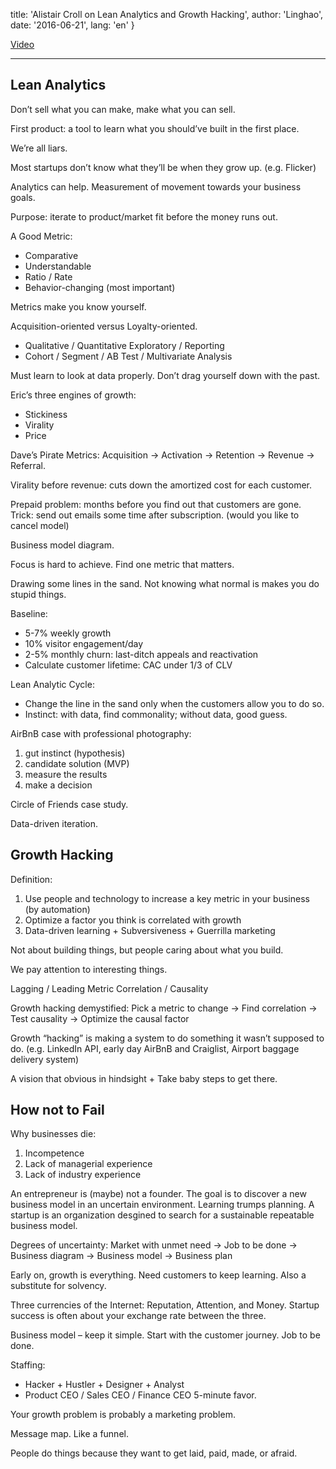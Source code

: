 
  title: 'Alistair Croll on Lean Analytics and Growth Hacking',
  author: 'Linghao',
  date: '2016-06-21',
  lang: 'en'
}


<!-- content start here -->

[Video](https://www.youtube.com/watch?v=0cEfe9mSatM)

---

## Lean Analytics

Don’t sell what you can make, make what you can sell.

First product: a tool to learn what you should’ve built in the first place.

We’re all liars.

Most startups don’t know what they’ll be when they grow up. (e.g. Flicker)

Analytics can help. Measurement of movement towards your business goals.

Purpose: iterate to product/market fit before the money runs out.

A Good Metric:

- Comparative
- Understandable
- Ratio / Rate
- Behavior-changing (most important)

Metrics make you know yourself.

Acquisition-oriented versus Loyalty-oriented.

- Qualitative / Quantitative
Exploratory / Reporting
- Cohort / Segment / AB Test / Multivariate Analysis

Must learn to look at data properly. Don’t drag yourself down with the past.

Eric’s three engines of growth:

- Stickiness
- Virality
- Price

Dave’s Pirate Metrics: Acquisition -> Activation -> Retention -> Revenue -> Referral.

Virality before revenue: cuts down the amortized cost for each customer.

Prepaid problem: months before you find out that customers are gone. Trick: send out emails some time after subscription. (would you like to cancel model)

Business model diagram.

Focus is hard to achieve. Find one metric that matters.

Drawing some lines in the sand. Not knowing what normal is makes you do stupid things.

Baseline:

- 5-7% weekly growth
- 10% visitor engagement/day
- 2-5% monthly churn: last-ditch appeals and reactivation
- Calculate customer lifetime: CAC under 1/3 of CLV

Lean Analytic Cycle:

- Change the line in the sand only when the customers allow you to do so.
- Instinct: with data, find commonality; without data, good guess.

AirBnB case with professional photography:

1. gut instinct (hypothesis)
2. candidate solution (MVP)
3. measure the results
4. make a decision

Circle of Friends case study.

Data-driven iteration.

## Growth Hacking

Definition:

1. Use people and technology to increase a key metric in your business (by automation)
2. Optimize a factor you think is correlated with growth
3. Data-driven learning + Subversiveness + Guerrilla marketing

Not about building things, but people caring about what you build.

We pay attention to interesting things.

Lagging / Leading Metric
Correlation / Causality

Growth hacking demystified: Pick a metric to change -> Find correlation -> Test causality -> Optimize the causal factor

Growth “hacking” is making a system to do something it wasn’t supposed to do. (e.g. LinkedIn API, early day AirBnB and Craiglist, Airport baggage delivery system)

A vision that obvious in hindsight + Take baby steps to get there.

## How not to Fail

Why businesses die:

1. Incompetence
2. Lack of managerial experience
3. Lack of industry experience

An entrepreneur is (maybe) not a founder. The goal is to discover a new business model in an uncertain environment. Learning trumps planning. A startup is an organization desgined to search for a sustainable repeatable business model.

Degrees of uncertainty: Market with unmet need -> Job to be done -> Business diagram -> Business model -> Business plan

Early on, growth is everything. Need customers to keep learning. Also a substitute for solvency.

Three currencies of the Internet: Reputation, Attention, and Money. Startup success is often about your exchange rate between the three.

Business model – keep it simple. Start with the customer journey. Job to be done.

Staffing:

- Hacker + Hustler + Designer + Analyst
- Product CEO / Sales CEO / Finance CEO
5-minute favor.

Your growth problem is probably a marketing problem.

Message map. Like a funnel.

People do things because they want to get laid, paid, made, or afraid.